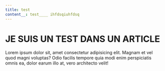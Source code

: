 ```yaml
---
title: test
content__: test____ ihfdsqiuhfdsq
---
```


# JE SUIS UN TEST DANS UN ARTICLE

Lorem ipsum dolor sit, amet consectetur adipisicing elit. Magnam et vel quod magni voluptas? Odio facilis tempore quia modi enim perspiciatis omnis ea, dolor earum illo at, vero architecto velit!